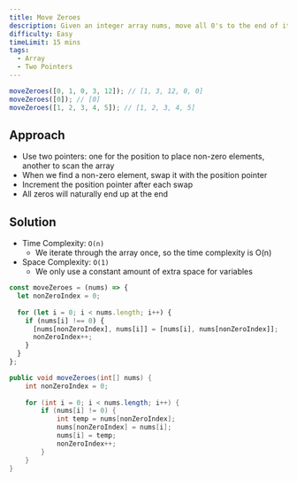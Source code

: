 ```yaml
---
title: Move Zeroes
description: Given an integer array nums, move all 0's to the end of it while maintaining the relative order of the non-zero elements. Note that you must do this in-place without making a copy of the array.
difficulty: Easy
timeLimit: 15 mins
tags:
  - Array
  - Two Pointers
---
```


```js title="Example"
moveZeroes([0, 1, 0, 3, 12]); // [1, 3, 12, 0, 0]
moveZeroes([0]); // [0]
moveZeroes([1, 2, 3, 4, 5]); // [1, 2, 3, 4, 5]
```

## Approach

- Use two pointers: one for the position to place non-zero elements, another to scan the array
- When we find a non-zero element, swap it with the position pointer
- Increment the position pointer after each swap
- All zeros will naturally end up at the end

## Solution

- Time Complexity: `O(n)`
  - We iterate through the array once, so the time complexity is O(n)
- Space Complexity: `O(1)`
  - We only use a constant amount of extra space for variables

```js tab="JavaScript"
const moveZeroes = (nums) => {
  let nonZeroIndex = 0;
  
  for (let i = 0; i < nums.length; i++) {
    if (nums[i] !== 0) {
      [nums[nonZeroIndex], nums[i]] = [nums[i], nums[nonZeroIndex]];
      nonZeroIndex++;
    }
  }
};
```

```java tab="Java"
public void moveZeroes(int[] nums) {
    int nonZeroIndex = 0;
    
    for (int i = 0; i < nums.length; i++) {
        if (nums[i] != 0) {
            int temp = nums[nonZeroIndex];
            nums[nonZeroIndex] = nums[i];
            nums[i] = temp;
            nonZeroIndex++;
        }
    }
}
```

